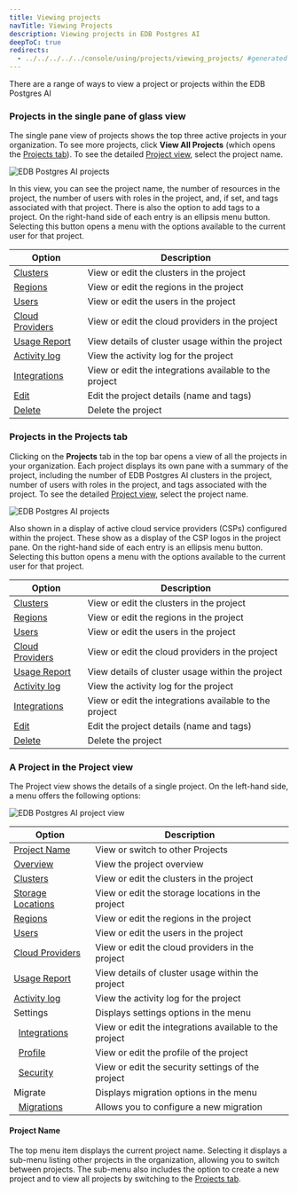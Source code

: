 ```yaml
---
title: Viewing projects
navTitle: Viewing Projects
description: Viewing projects in EDB Postgres AI
deepToC: true
redirects:
  - ../../../../../console/using/projects/viewing_projects/ #generated for docs/hm/release-1.2
---
```


There are a range of ways to view a project or projects within the EDB Postgres AI

### Projects in the single pane of glass view

The single pane view of projects shows the top three active projects in your organization. 
To see more projects, click **View All Projects** (which opens the [Projects tab](#projects-in-the-projects-tab)).
To see the detailed [Project view](#a-project-in-the-project-view), select the project name.

![EDB Postgres AI projects](images/spog_projects_view.png)

In this view, you can see the project name, the number of resources in the project, the number of users with roles in the project, and, if set, and tags associated with that project. 
There is also the option to add tags to a project. 
On the right-hand side of each entry is an ellipsis menu button. Selecting this button opens a menu with the options available to the current user for that project. 

| Option                                                    | Description                                            |
|-----------------------------------------------------------|--------------------------------------------------------|
| [Clusters](clusters)                                      | View or edit the clusters in the project               |
| [Regions](regions)                                        | View or edit the regions in the project                |
| [Users](users)                                            | View or edit the users in the project                  |
| [Cloud Providers](cloud_providers)                        | View or edit the cloud providers in the project        |
| [Usage Report](usage_report)                              | View details of cluster usage within the project       |
| [Activity log](activity_log)                              | View the activity log for the project                  |
| [Integrations](settings/integrations)                     | View or edit the integrations available to the project |
| [Edit](managing_projects#renaming-a-project)              | Edit the project details (name and tags)               |
| [Delete](managing_projects#confirming-a-project-deletion) | Delete the project                                     |


### Projects in the Projects tab

Clicking on the **Projects** tab in the top bar opens a view of all the projects in your organization.
Each project displays its own pane with a summary of the project, including the number of EDB Postgres AI clusters in the project, number of users with roles in the project, and tags associated with the project.
To see the detailed [Project view](#a-project-in-the-project-view), select the project name.

![EDB Postgres AI projects](images/example_project_in_projects.png)

Also shown in a display of active cloud service providers (CSPs) configured within the project.
These show as a display of the CSP logos in the project pane.
On the right-hand side of each entry is an ellipsis menu button. Selecting this button opens a menu with the options available to the current user for that project. 

| Option                                                    | Description                                            |
|-----------------------------------------------------------|--------------------------------------------------------|
| [Clusters](clusters)                                      | View or edit the clusters in the project               |
| [Regions](regions)                                        | View or edit the regions in the project                |
| [Users](users)                                            | View or edit the users in the project                  |
| [Cloud Providers](cloud_providers)                        | View or edit the cloud providers in the project        |
| [Usage Report](usage_report)                              | View details of cluster usage within the project       |
| [Activity log](activity_log)                              | View the activity log for the project                  |
| [Integrations](settings/integrations)                     | View or edit the integrations available to the project |
| [Edit](settings/profile)                                  | Edit the project details (name and tags)               |
| [Delete](managing_projects#confirming-a-project-deletion) | Delete the project                                     |

### A Project in the Project view

The Project view shows the details of a single project.
On the left-hand side, a menu offers the following options:

![EDB Postgres AI project view](images/project_view.png)

| Option                                            | Description                                            |
|---------------------------------------------------|--------------------------------------------------------|
| [Project Name](#project-name)                     | View or switch to other Projects                       |
| [Overview](project_overview)                      | View the project overview                              |
| [Clusters](clusters)                              | View or edit the clusters in the project               |
| [Storage Locations](storage_locations)            | View or edit the storage locations in the project      |
| [Regions](regions)                                | View or edit the regions in the project                |
| [Users](users)                                    | View or edit the users in the project                  |
| [Cloud Providers](cloud_providers)                | View or edit the cloud providers in the project        |
| [Usage Report](usage_report)                      | View details of cluster usage within the project       |
| [Activity log](activity_log)                      | View the activity log for the project                  |
| Settings                                          | Displays settings options in the menu                  |
| &nbsp;&nbsp;[Integrations](settings/integrations) | View or edit the integrations available to the project |
| &nbsp;&nbsp;[Profile](settings/profile)           | View or edit the profile of the project                |
| &nbsp;&nbsp;[Security](settings/security)         | View or edit the security settings of the project      |
| Migrate                                           | Displays migration options in the menu                 |
| &nbsp;&nbsp;[Migrations](migrate/migrations)      | Allows you to configure a new migration                |


#### Project Name

The top menu item displays the current project name. Selecting it displays a sub-menu listing other projects in the organization, allowing you to switch between projects. The sub-menu also includes the option to create a new project and to view all projects by switching to the [Projects tab](#projects-in-the-projects-tab).




